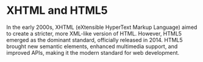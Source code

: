# XHTML and HTML5

In the early 2000s, XHTML (eXtensible HyperText Markup Language) aimed to create a stricter, more XML-like version of HTML. However, HTML5 emerged as the dominant standard, officially released in 2014. HTML5 brought new semantic elements, enhanced multimedia support, and improved APIs, making it the modern standard for web development.